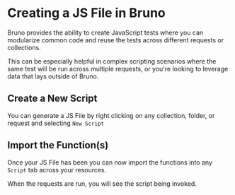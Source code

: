 
# Creating a JS File in Bruno <PremiumBadge />

Bruno provides the ability to create JavaScript tests where you can modularize common code and reuse the tests across different requests or collections.

This can be especially helpful in complex scripting scenarios where the same test will be run across multiple requests, or you're looking to leverage data that lays outside of Bruno.

## Create a New Script

You can generate a JS File by right clicking on any collection, folder, or request and selecting `New Script`

## Import the Function(s)

Once your JS File has been you can now import the functions into any `Script` tab across your resources.

When the requests are run, you will see the script being invoked.

